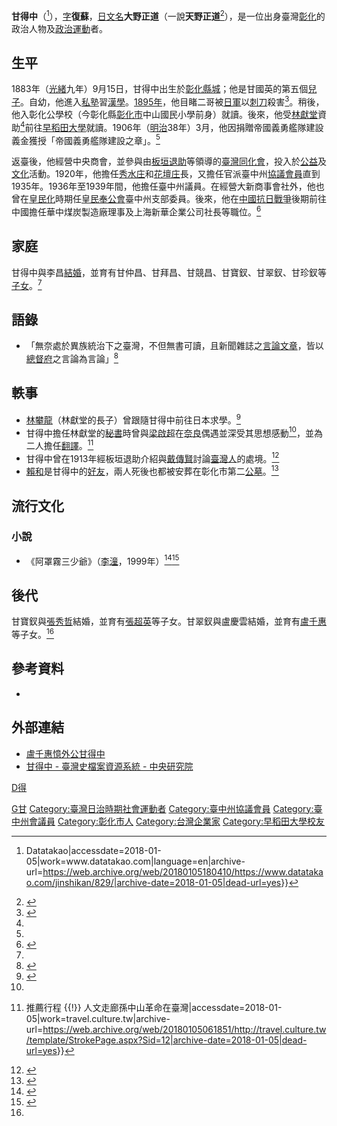 {{Min-nan
| img       = Kam Tek-tiong.jpg
| caption   = <!-- 圖片檔案之解釋 -->
| choan-han = 甘得中
| choan-lo  = Kam Tek-tiong
| tai-lo    = Kam Tik-tiong
}}
'''甘得中'''（{{Bd|1883年|9月15日|1964年|12月24日}}<ref>{{Cite web|url=https://www.datatakao.com/jinshikan/829/|title=甘得中 {{!}} Datatakao|accessdate=2018-01-05|work=www.datatakao.com|language=en|archive-url=https://web.archive.org/web/20180105180410/https://www.datatakao.com/jinshikan/829/|archive-date=2018-01-05|dead-url=yes}}</ref>），[[表字|字]]'''復蘇'''，[[日本人名|日文名]]'''大野正道'''（一說'''天野正道'''<ref name=":1">{{Cite web|url=http://webcache.googleusercontent.com/search?q=cache:tPH3W8Wp6-0J:town.chcg.gov.tw/files/62_1060120_%25E7%25AC%25AC%25E5%2585%25AD%25E7%25AF%2587%2520%25E4%25BA%25BA%25E7%2589%25A9%25E7%25AF%2587P454-P479.pdf+&cd=30&hl=en&ct=clnk&gl=tw|title=第六篇 人物篇|accessdate=2018-01-05|last=user|work=webcache.googleusercontent.com}}</ref>），是一位出身臺灣[[彰化市|彰化]]的政治人物及[[政治運動|政治運動]]者。

== 生平 ==
1883年（[[光緒|光緒]]九年）9月15日，甘得中出生於[[彰化縣城|彰化縣城]]；他是甘國英的第五個[[兒子|兒子]]。自幼，他進入[[私塾|私塾]]習[[漢學|漢學]]。[[1895年臺灣|1895年]]，他目睹二哥被[[日軍|日軍]]以[[刺刀|刺刀]]殺害<ref name=":0">{{Cite web|url=http://www.laijohn.com/archives/pc/Lou/Lou,Chui/gr.pa,o/rem/C.htm|title=盧千惠  憶外公甘得中|accessdate=2018-01-05|work=www.laijohn.com|archive-date=2020-02-25|archive-url=https://web.archive.org/web/20200225050808/http://www.laijohn.com/archives/pc/Lou/Lou,Chui/gr.pa,o/rem/C.htm|dead-url=no}}</ref>。稍後，他入彰化公學校（今彰化縣[[彰化市|彰化市]]中山國民小學前身）就讀。後來，他受[[林獻堂|林獻堂]]資助<ref name=":2" />前往[[早稻田大學|早稻田大學]]就讀。1906年（[[明治|明治]]38年）3月，他因捐贈帝國義勇艦隊建設義金獲授「帝國義勇艦隊建設之章」。<ref name=":1" />

返臺後，他經營中央商會，並參與由[[板垣退助|板垣退助]]等領導的[[臺灣同化會|臺灣同化會]]，投入於[[公益|公益]]及[[文化|文化]]活動。1920年，他擔任[[秀水庄|秀水庄]]和[[花壇庄|花壇庄]]長，又擔任官派臺中州[[協議會_(台灣日治時期)|協議會員]]直到1935年。1936年至1939年間，他擔任臺中州議員。在經營大新商事會社外，他也曾在[[皇民化|皇民化]]時期任[[皇民奉公會|皇民奉公會]]臺中州支部委員。後來，他在[[中國抗日戰爭|中國抗日戰爭]]後期前往中國擔任華中煤炭製造廠理事及上海新華企業公司社長等職位。<ref>{{Cite web|url=http://memory.ncl.edu.tw/tm_cgi/hypage.cgi?HYPAGE=toolbox_figure_detail.hpg&project_id=&dtd_id=&subject_name=&subject_url=&xml_id=0000293175&who=%E7%94%98%E5%BE%97%E4%B8%AD|title=臺灣記憶 Taiwan Memory--國家圖書館|accessdate=2018-01-05|work=memory.ncl.edu.tw|language=zh-TW|archive-date=2018-01-05|archive-url=https://web.archive.org/web/20180105053449/http://memory.ncl.edu.tw/tm_cgi/hypage.cgi?HYPAGE=toolbox_figure_detail.hpg&project_id=&dtd_id=&subject_name=&subject_url=&xml_id=0000293175&who=%E7%94%98%E5%BE%97%E4%B8%AD|dead-url=no}}</ref>

== 家庭 ==
甘得中與李昌[[結婚|結婚]]，並育有甘仲昌、甘拜昌、甘競昌、甘寶釵、甘翠釵、甘珍釵等[[子女|子女]]。<ref name=":0" />

== 語錄 ==
* 「無奈處於異族統治下之臺灣，不但無書可讀，且新聞雜誌之[[社論|言論文章]]，皆以[[臺灣總督府|總督府]]之言論為言論」<ref name=":2">{{Cite book|url=https://books.google.com.tw/books?id=8YIGAQAAIAAJ&q=%E6%9E%97%E7%8D%BB%E5%A0%82%E5%85%88%E7%94%9F%E7%B4%80%E5%BF%B5%E9%9B%86&dq=%E6%9E%97%E7%8D%BB%E5%A0%82%E5%85%88%E7%94%9F%E7%B4%80%E5%BF%B5%E9%9B%86&hl=en&sa=X&ved=0ahUKEwjri_W4osDYAhXENpQKHTm6D_sQ6AEIJDAA|title=林獻堂先生紀念集: 年譜, 遗著, 追思錄|last=葉榮鐘|first=|date=1974|publisher=文海出版社|year=|isbn=|location=|pages=|language=zh|chapter=}}</ref>

== 軼事 ==
* [[林攀龍|林攀龍]]（林獻堂的長子）曾跟隨甘得中前往日本求學。<ref>{{Cite web|url=http://www.tlm.taichung.gov.tw/form/Details.aspx?Parser=2,8,46,,,,18|title=臺中文學館-文學專區-臺中作家小傳|accessdate=2018-01-05|author=|date=2016-08-15|last=|work=臺中文學館|publisher=臺中市政府文化局|archive-date=2019-12-04|archive-url=https://web.archive.org/web/20191204230015/https://www.tlm.taichung.gov.tw/form/Details.aspx?Parser=2,8,46,,,,18|dead-url=no}}</ref>
* 甘得中擔任林獻堂的[[秘書|秘書]]時曾與[[梁啟超|梁啟超]]在[[奈良市|奈良]]偶遇並深受其思想感動<ref name=":0" />，並為二人擔任[[翻譯|翻譯]]。<ref>{{Cite web|url=http://travel.culture.tw/template/StrokePage.aspx?Sid=12|title=人文歷史深度旅遊雲端應用計畫 臺灣深度之旅 {{!}} 推薦行程 {{!}} 人文走廊孫中山革命在臺灣|accessdate=2018-01-05|work=travel.culture.tw|archive-url=https://web.archive.org/web/20180105061851/http://travel.culture.tw/template/StrokePage.aspx?Sid=12|archive-date=2018-01-05|dead-url=yes}}</ref>
* 甘得中曾在1913年經板垣退助介紹與[[戴季陶|戴傳賢]]討論[[臺灣人|臺灣人]]的處境。<ref>{{Cite book|title=台灣文化協會滄桑|last=林|first=柏維|publisher=臺原|year=|isbn=9579261385|location=|pages=288}}</ref>
* [[賴和|賴和]]是甘得中的[[好友|好友]]，兩人死後也都被安葬在彰化市第二[[公墓|公墓]]。<ref>{{Cite news|url=http://archive.is/ZW0c3|title=微物史貼文的照片|date=2018-01-05|newspaper=archive.is|accessdate=2018-01-05}}</ref>

== 流行文化 ==

=== 小說 ===
* 《阿罩霧三少爺》（[[李潼|李潼]]，1999年）<ref>{{Cite book|url=https://books.google.com.tw/books?id=21oEqAAACAAJ&dq=%E9%98%BF%E7%BD%A9%E9%9C%A7%E4%B8%89%E5%B0%91%E7%88%BA&hl=en&sa=X&ved=0ahUKEwiTxK30nsDYAhXIupQKHVJqBHQQ6AEIJDAA|title=阿罩霧三少爺|last=李潼|first=|date=1999|publisher=圓神出版社有限公司|year=|isbn=9789576074233|location=|pages=|language=zh|chapter=|access-date=2018-01-05|archive-date=2020-02-03|archive-url=https://web.archive.org/web/20200203144004/https://books.google.com.tw/books?id=21oEqAAACAAJ&dq=%E9%98%BF%E7%BD%A9%E9%9C%A7%E4%B8%89%E5%B0%91%E7%88%BA&hl=en&sa=X&ved=0ahUKEwiTxK30nsDYAhXIupQKHVJqBHQQ6AEIJDAA|dead-url=no}}</ref><ref>{{Cite book|url=https://books.google.com.tw/books?id=d1jeSAAACAAJ&dq=%E9%98%BF%E7%BD%A9%E9%9C%A7%E4%B8%89%E5%B0%91%E7%88%BA&hl=en&sa=X&ved=0ahUKEwiTxK30nsDYAhXIupQKHVJqBHQQ6AEIKjAB|title=台灣的兒女: 阿罩霧三少爺|last=李潼|first=|date=1999|publisher=圓神出版社有限公司|year=|isbn=9789576074233|location=|pages=|language=zh|chapter=}}</ref>

== 後代 ==
甘寶釵與[[張秀哲|張秀哲]]結婚，並育有[[張超英|張超英]]等子女。甘翠釵與盧慶雲結婚，並育有[[盧千惠|盧千惠]]等子女。<ref name=":0" />

==參考資料==
{{Reflist}}
* {{cite book|title=《臺灣人士鑑》|publisher=湘南堂書店|year=1943|language=ja}}

== 外部連結 ==
* [http://www.laijohn.com/archives/pc/Lou/Lou,Chui/gr.pa,o/rem/C.htm 盧千惠憶外公甘得中] {{Wayback|url=http://www.laijohn.com/archives/pc/Lou/Lou,Chui/gr.pa,o/rem/C.htm |date=20200225050808 }}
* [http://tais.ith.sinica.edu.tw/sinicafrsFront/search_result.jsp?mode=0&query1=%E7%94%98%E5%BE%97%E4%B8%AD&fieldId=perName&textCount=1 甘得中 - 臺灣史檔案資源系統 - 中央研究院] {{Wayback|url=http://tais.ith.sinica.edu.tw/sinicafrsFront/search_result.jsp?mode=0&query1=%E7%94%98%E5%BE%97%E4%B8%AD&fieldId=perName&textCount=1 |date=20200203144009 }}


[[category:甘姓|D得]]
[[Category:台灣日治時期人物|G甘]]
[[Category:臺灣日治時期社會運動者|Category:臺灣日治時期社會運動者]]
[[Category:臺中州協議會員|Category:臺中州協議會員]]
[[Category:臺中州會議員|Category:臺中州會議員]]
[[Category:彰化市人|Category:彰化市人]]
[[Category:台灣企業家|Category:台灣企業家]]
[[Category:早稻田大學校友|Category:早稻田大學校友]]